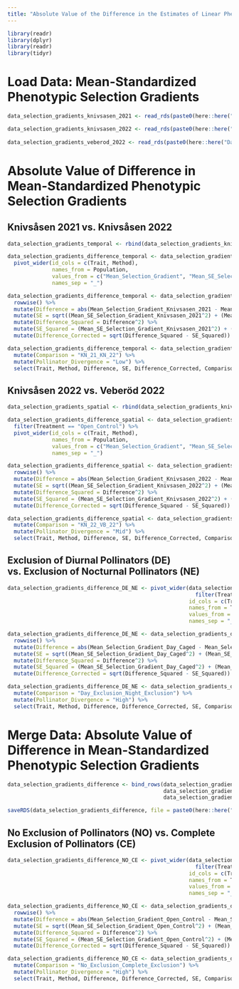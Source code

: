 ```yaml
---
title: "Absolute Value of the Difference in the Estimates of Linear Phenotypic Selection "
---
```


```r
library(readr)
library(dplyr)
library(readr)
library(tidyr)
```

# Load Data: Mean-Standardized Phenotypic Selection Gradients

```r
data_selection_gradients_knivsasen_2021 <- read_rds(paste0(here::here("Data/RDS_Objects/Selection_Gradients_Knivsasen_2021.rds")))

data_selection_gradients_knivsasen_2022 <- read_rds(paste0(here::here("Data/RDS_Objects/Selection_Gradients_Knivsasen_2022.rds")))
  
data_selection_gradients_veberod_2022 <- read_rds(paste0(here::here("Data/RDS_Objects/Selection_Gradients_Veberod_2022.rds")))
```

# Absolute Value of Difference in Mean-Standardized Phenotypic Selection Gradients

## Knivsåsen 2021 vs. Knivsåsen 2022

```r
data_selection_gradients_temporal <- rbind(data_selection_gradients_knivsasen_2021, data_selection_gradients_knivsasen_2022)
```

```r
data_selection_gradients_difference_temporal <- data_selection_gradients_temporal %>% 
  pivot_wider(id_cols = c(Trait, Method),
              names_from = Population,
              values_from = c("Mean_Selection_Gradient", "Mean_SE_Selection_Gradient"),
              names_sep = "_")
```

```r
data_selection_gradients_difference_temporal <- data_selection_gradients_difference_temporal %>% 
  rowwise() %>% 
  mutate(Difference = abs(Mean_Selection_Gradient_Knivsasen_2021 - Mean_Selection_Gradient_Knivsasen_2022)) %>% 
  mutate(SE = sqrt((Mean_SE_Selection_Gradient_Knivsasen_2021^2) + (Mean_SE_Selection_Gradient_Knivsasen_2022^2))) %>% 
  mutate(Difference_Squared = Difference^2) %>%
  mutate(SE_Squared = (Mean_SE_Selection_Gradient_Knivsasen_2021^2) + (Mean_SE_Selection_Gradient_Knivsasen_2022^2)) %>% 
  mutate(Difference_Corrected = sqrt(Difference_Squared - SE_Squared))
```

```r
data_selection_gradients_difference_temporal <- data_selection_gradients_difference_temporal %>% 
  mutate(Comparison = "KN_21_KN_22") %>% 
  mutate(Pollinator_Divergence = "Low") %>% 
  select(Trait, Method, Difference, SE, Difference_Corrected, Comparison, Pollinator_Divergence)
```

## Knivsåsen 2022 vs. Veberöd 2022 

```r
data_selection_gradients_spatial <- rbind(data_selection_gradients_knivsasen_2022, data_selection_gradients_veberod_2022)
```

```r
data_selection_gradients_difference_spatial <- data_selection_gradients_spatial %>% 
  filter(Treatment == "Open_Control") %>% 
  pivot_wider(id_cols = c(Trait, Method),
              names_from = Population,
              values_from = c("Mean_Selection_Gradient", "Mean_SE_Selection_Gradient"),
              names_sep = "_")
```

```r
data_selection_gradients_difference_spatial <- data_selection_gradients_difference_spatial %>% 
  rowwise() %>% 
  mutate(Difference = abs(Mean_Selection_Gradient_Knivsasen_2022 - Mean_Selection_Gradient_Veberod_2022)) %>% 
  mutate(SE = sqrt((Mean_SE_Selection_Gradient_Knivsasen_2022^2) + (Mean_SE_Selection_Gradient_Veberod_2022^2))) %>% 
  mutate(Difference_Squared = Difference^2) %>%
  mutate(SE_Squared = (Mean_SE_Selection_Gradient_Knivsasen_2022^2) + (Mean_SE_Selection_Gradient_Veberod_2022^2)) %>% 
  mutate(Difference_Corrected = sqrt(Difference_Squared - SE_Squared))
```

```r
data_selection_gradients_difference_spatial <- data_selection_gradients_difference_spatial %>% 
  mutate(Comparison = "KN_22_VB_22") %>% 
  mutate(Pollinator_Divergence = "Mid") %>% 
  select(Trait, Method, Difference, SE, Difference_Corrected, Comparison, Pollinator_Divergence)
```

## Exclusion of Diurnal Pollinators (DE) vs. Exclusion of Nocturnal Pollinators (NE)

```r
data_selection_gradients_difference_DE_NE <- pivot_wider(data_selection_gradients_veberod_2022 %>% 
                                                           filter(Treatment %in% c("Day_Caged", "Night_Caged")),
                                                         id_cols = c(Trait, Method),
                                                         names_from = Treatment,
                                                         values_from = c("Mean_Selection_Gradient", "Mean_SE_Selection_Gradient"),
                                                         names_sep = "_")
```

```r
data_selection_gradients_difference_DE_NE <- data_selection_gradients_difference_DE_NE %>% 
  rowwise() %>% 
  mutate(Difference = abs(Mean_Selection_Gradient_Day_Caged - Mean_Selection_Gradient_Night_Caged)) %>% 
  mutate(SE = sqrt((Mean_SE_Selection_Gradient_Day_Caged^2) + (Mean_SE_Selection_Gradient_Night_Caged^2))) %>% 
  mutate(Difference_Squared = Difference^2) %>%
  mutate(SE_Squared = (Mean_SE_Selection_Gradient_Day_Caged^2) + (Mean_SE_Selection_Gradient_Night_Caged^2)) %>% 
  mutate(Difference_Corrected = sqrt(Difference_Squared - SE_Squared))
```

```r
data_selection_gradients_difference_DE_NE <- data_selection_gradients_difference_DE_NE %>% 
  mutate(Comparison = "Day_Exclusion_Night_Exclusion") %>% 
  mutate(Pollinator_Divergence = "High") %>% 
  select(Trait, Method, Difference, Difference_Corrected, SE, Comparison, Pollinator_Divergence)
```

# Merge Data: Absolute Value of Difference in Mean-Standardized Phenotypic Selection Gradients

```r
data_selection_gradients_difference <- bind_rows(data_selection_gradients_difference_temporal,
                                                 data_selection_gradients_difference_spatial,
                                                 data_selection_gradients_difference_DE_NE)
```

```r
saveRDS(data_selection_gradients_difference, file = paste0(here::here("Data/RDS_Objects/Data_Selection_Gradients_Difference.rds")))
```

## No Exclusion of Pollinators (NO) vs. Complete Exclusion of Pollinators (CE)

```r
data_selection_gradients_difference_NO_CE <- pivot_wider(data_selection_gradients_veberod_2022 %>% 
                                                           filter(Treatment %in% c("Open_Control", "Always_Caged")),
                                                         id_cols = c(Trait, Method),
                                                         names_from = Treatment,
                                                         values_from = c("Mean_Selection_Gradient", "Mean_SE_Selection_Gradient"),
                                                         names_sep = "_")
```

```r
data_selection_gradients_difference_NO_CE <- data_selection_gradients_difference_NO_CE %>% 
  rowwise() %>% 
  mutate(Difference = abs(Mean_Selection_Gradient_Open_Control - Mean_Selection_Gradient_Always_Caged)) %>% 
  mutate(SE = sqrt((Mean_SE_Selection_Gradient_Open_Control^2) + (Mean_SE_Selection_Gradient_Always_Caged^2))) %>% 
  mutate(Difference_Squared = Difference^2) %>%
  mutate(SE_Squared = (Mean_SE_Selection_Gradient_Open_Control^2) + (Mean_SE_Selection_Gradient_Always_Caged^2)) %>% 
  mutate(Difference_Corrected = sqrt(Difference_Squared - SE_Squared))
```

```r
data_selection_gradients_difference_NO_CE <- data_selection_gradients_difference_NO_CE %>% 
  mutate(Comparison = "No_Exclusion_Complete_Exclusion") %>% 
  mutate(Pollinator_Divergence = "High") %>% 
  select(Trait, Method, Difference, Difference_Corrected, SE, Comparison, Pollinator_Divergence)
```